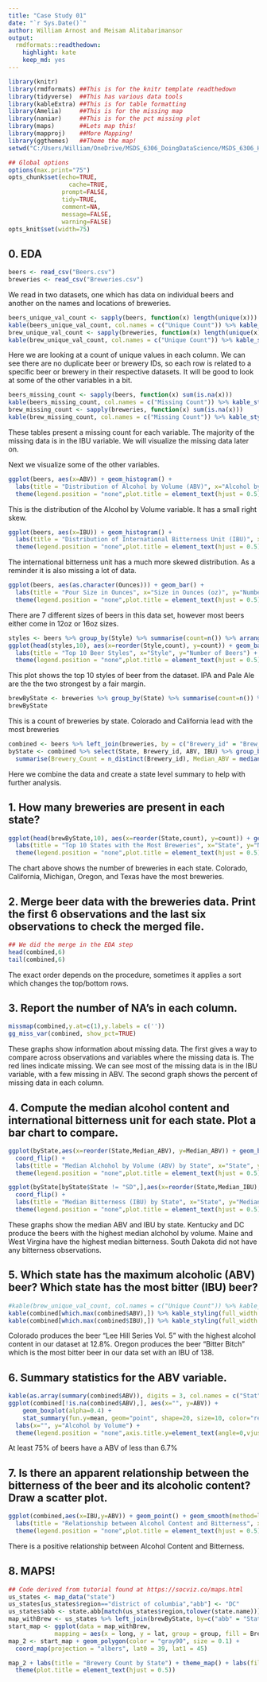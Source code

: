 ```yaml
---
title: "Case Study 01"
date: "`r Sys.Date()`"
author: William Arnost and Meisam Alitabarimansor
output:
  rmdformats::readthedown:
    highlight: kate
    keep_md: yes
---
```



```r
library(knitr)
library(rmdformats) ##This is for the knitr template readthedown
library(tidyverse)  ##This has various data tools
library(kableExtra) ##This is for table formatting
library(Amelia)     ##This is for the missing map
library(naniar)     ##This is for the pct missing plot
library(maps)       ##Lets map this!
library(mapproj)    ##More Mapping!
library(ggthemes)   ##Theme the map!
setwd("C:/Users/William/OneDrive/MSDS_6306_DoingDataScience/MSDS_6306_Homework/CaseStudy01")

## Global options
options(max.print="75")
opts_chunk$set(echo=TRUE,
	             cache=TRUE,
               prompt=FALSE,
               tidy=TRUE,
               comment=NA,
               message=FALSE,
               warning=FALSE)
opts_knit$set(width=75)
```
## 0. EDA
```r
beers <- read_csv("Beers.csv")
breweries <- read_csv("Breweries.csv")
```

We read in two datasets, one which has data on individual beers and another on the names and locations of breweries. 

```r
beers_unique_val_count <- sapply(beers, function(x) length(unique(x)))
kable(beers_unique_val_count, col.names = c("Unique Count")) %>% kable_styling(full_width = FALSE)
brew_unique_val_count <- sapply(breweries, function(x) length(unique(x)))
kable(brew_unique_val_count, col.names = c("Unique Count")) %>% kable_styling(full_width = FALSE)
```
Here we are looking at a count of unique values in each column. We can see there are no duplicate beer or brewery IDs, so each row is related to a specific beer or brewery in their respective datasets. It will be good to look at some of the other variables in a bit. 

```r
beers_missing_count <- sapply(beers, function(x) sum(is.na(x)))
kable(beers_missing_count, col.names = c("Missing Count")) %>% kable_styling(full_width = FALSE)
brew_missing_count <- sapply(breweries, function(x) sum(is.na(x)))
kable(brew_missing_count, col.names = c("Missing Count")) %>% kable_styling(full_width = FALSE)
```
These tables present a missing count for each variable. The majority of the missing data is in the IBU variable. We will visualize the missing data later on. 

Next we visualize some of the other variables.
```r
ggplot(beers, aes(x=ABV)) + geom_histogram() + 
  labs(title = "Distribution of Alcohol by Volume (ABV)", x="Alcohol by Volume", y="Number of Beers") +
  theme(legend.position = "none",plot.title = element_text(hjust = 0.5),axis.title.y=element_text(angle=0,vjust=1))
```

This is the distribution of the Alcohol by Volume variable. It has a small right skew.
```r
ggplot(beers, aes(x=IBU)) + geom_histogram() + 
  labs(title = "Distribution of International Bitterness Unit (IBU)", x="Bitterness (IBU)", y="Number of Beers") +
  theme(legend.position = "none",plot.title = element_text(hjust = 0.5),axis.title.y=element_text(angle=0,vjust=1))
```

The international bitterness unit has a much more skewed distribution. As a reminder it is also missing a lot of data.
```r
ggplot(beers, aes(as.character(Ounces))) + geom_bar() + 
  labs(title = "Pour Size in Ounces", x="Size in Ounces (oz)", y="Number of Beers") +
  theme(legend.position = "none",plot.title = element_text(hjust = 0.5),axis.title.y=element_text(angle=0,vjust=1))
```
There are 7 different sizes of beers in this data set, however most beers either come in 12oz or 16oz sizes. 

```r
styles <- beers %>% group_by(Style) %>% summarise(count=n()) %>% arrange(-count)
ggplot(head(styles,10), aes(x=reorder(Style,count), y=count)) + geom_bar(stat="identity") + coord_flip() +
  labs(title = "Top 10 Beer Styles", x="Style", y="Number of Beers") +
  theme(legend.position = "none",plot.title = element_text(hjust = 0.5),axis.title.y=element_text(angle=0,vjust=1))
```

This plot shows the top 10 styles of beer from the dataset. IPA and Pale Ale are the the two strongest by a fair margin.
```r
brewByState <- breweries %>% group_by(State) %>% summarise(count=n()) %>% arrange(-count)
brewByState
```

This is a count of breweries by state. Colorado and California lead with the most breweries

```r
combined <- beers %>% left_join(breweries, by = c("Brewery_id" = "Brew_ID")) %>% rename(Beer = "Name.x", Brewery = "Name.y")
byState <- combined %>% select(State, Brewery_id, ABV, IBU) %>% group_by(State) %>% 
  summarise(Brewery_Count = n_distinct(Brewery_id), Median_ABV = median(ABV,na.rm=TRUE), Median_IBU = median(IBU,na.rm=TRUE), Max_ABV = max(ABV,na.rm=TRUE), Max_IBU = max(IBU,na.rm=TRUE))
```
Here we combine the data and create a state level summary to help with further analysis.

## 1. How many breweries are present in each state?
```r
ggplot(head(brewByState,10), aes(x=reorder(State,count), y=count)) + geom_bar(stat = "identity") + coord_flip() +
  labs(title = "Top 10 States with the Most Breweries", x="State", y="Number of Breweries") +
  theme(legend.position = "none",plot.title = element_text(hjust = 0.5),axis.title.y=element_text(angle=0,vjust=1))
```

The chart above shows the number of breweries in each state. Colorado, California, Michigan, Oregon, and Texas have the most breweries.


## 2. Merge beer data with the breweries data. Print the first 6 observations and the last six observations to check the merged file.
```r
## We did the merge in the EDA step
head(combined,6)
tail(combined,6)
```
The exact order depends on the procedure, sometimes it applies a sort which changes the top/bottom rows.

## 3.   Report the number of NA's in each column.
```r
missmap(combined,y.at=c(1),y.labels = c(''))
gg_miss_var(combined, show_pct=TRUE)
```

These graphs show information about missing data. The first gives a way to compare across observations and variables where the missing data is. The red lines indicate missing. We can see most of the missing data is in the IBU variable, with a few missing in ABV. The second graph shows the percent of missing data in each column.

## 4.   Compute the median alcohol content and international bitterness unit for each state. Plot a bar chart to compare.
```r
ggplot(byState,aes(x=reorder(State,Median_ABV), y=Median_ABV)) + geom_bar(stat="identity") + 
  coord_flip() +
  labs(title = "Median Alchohol by Volume (ABV) by State", x="State", y="Median ABV") +
  theme(legend.position = "none",plot.title = element_text(hjust = 0.5),axis.title.y=element_text(angle=0,vjust=1))

ggplot(byState[byState$State != "SD",],aes(x=reorder(State,Median_IBU), y=Median_IBU)) + geom_bar(stat="identity") + 
  coord_flip() +
  labs(title = "Median Bitterness (IBU) by State", x="State", y="Median IBU") +
  theme(legend.position = "none",plot.title = element_text(hjust = 0.5),axis.title.y=element_text(angle=0,vjust=1))
```

These graphs show the median ABV and IBU by state. Kentucky and DC produce the beers with the highest median alchohol by volume. Maine and West Virgina have the highest median bitterness. South Dakota did not have any bitterness observations.

## 5.   Which state has the maximum alcoholic (ABV) beer? Which state has the most bitter (IBU) beer?
```r
#kable(brew_unique_val_count, col.names = c("Unique Count")) %>% kable_styling(full_width = FALSE)
kable(combined[which.max(combined$ABV),]) %>% kable_styling(full_width = FALSE)
kable(combined[which.max(combined$IBU),]) %>% kable_styling(full_width = FALSE)
```

Colorado produces the beer "Lee Hill Series Vol. 5"  with the highest alcohol content in our dataset at 12.8%. Oregon produces the beer "Bitter Bitch" which is the most bitter beer in our data set with an IBU of 138.

## 6.   Summary statistics for the ABV variable. 
```r
kable(as.array(summary(combined$ABV)), digits = 3, col.names = c("Stat","Value")) %>% kable_styling(full_width = FALSE)
ggplot(combined[!is.na(combined$ABV),], aes(x="", y=ABV)) +
    geom_boxplot(alpha=0.4) +
    stat_summary(fun.y=mean, geom="point", shape=20, size=10, color="red", fill="red") +
  labs(x="", y="Alcohol by Volume") +
  theme(legend.position = "none",axis.title.y=element_text(angle=0,vjust=1))
```

At least 75% of beers have a ABV of less than 6.7%

## 7.   Is there an apparent relationship between the bitterness of the beer and its alcoholic content? Draw a scatter plot.
```r
ggplot(combined,aes(x=IBU,y=ABV)) + geom_point() + geom_smooth(method=lm, se=FALSE) +
  labs(title = "Relationship between Alcohol Content and Bitterness", x="Bitterness", y="Alcohol by Volume") +
  theme(legend.position = "none",plot.title = element_text(hjust = 0.5),axis.title.y=element_text(angle=0,vjust=1))
```

There is a positive relationship between Alcohol Content and Bitterness.

## 8. MAPS!

```r
## Code derived from tutorial found at https://socviz.co/maps.html
us_states <- map_data("state")
us_states[us_states$region=="district of columbia","abb"] <- "DC"
us_states$abb <- state.abb[match(us_states$region,tolower(state.name))]
map_withBrew <- us_states %>% left_join(brewByState, by=c("abb" = "State")) %>% rename(BreweryCount = "count")
start_map <- ggplot(data = map_withBrew,
             mapping = aes(x = long, y = lat, group = group, fill = BreweryCount))
map_2 <- start_map + geom_polygon(color = "gray90", size = 0.1) +
  coord_map(projection = "albers", lat0 = 39, lat1 = 45) 

map_2 + labs(title = "Brewery Count by State") + theme_map() + labs(fill = "Brewery Count") +
  theme(plot.title = element_text(hjust = 0.5))
```
